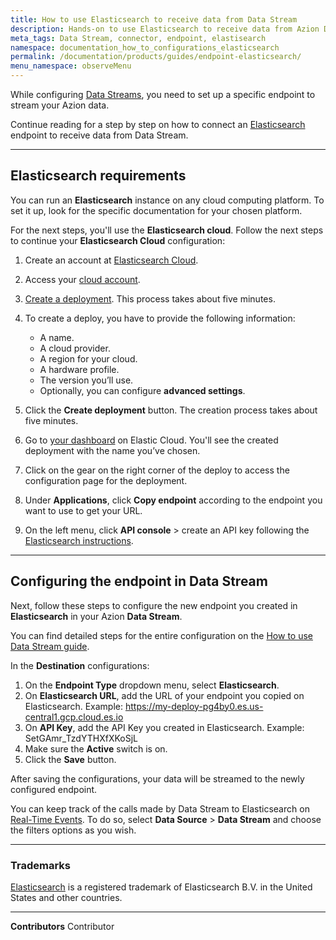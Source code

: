 ```yaml
---
title: How to use Elasticsearch to receive data from Data Stream
description: Hands-on to use Elasticsearch to receive data from Azion Data Stream.
meta_tags: Data Stream, connector, endpoint, elastisearch
namespace: documentation_how_to_configurations_elasticsearch
permalink: /documentation/products/guides/endpoint-elasticsearch/
menu_namespace: observeMenu
---
```


While configuring [Data Streams](/en/documentation/products/observe/data-stream/), you need to set up a specific endpoint to stream your Azion data.

Continue reading for a step by step on how to connect an [Elasticsearch](https://www.elastic.co/elasticsearch/) endpoint to receive data from Data Stream.

---

## Elasticsearch requirements

You can run an **Elasticsearch** instance on any cloud computing platform. To set it up, look for the specific documentation for your chosen platform.

For the next steps, you'll use the **Elasticsearch cloud**. Follow the next steps to continue your **Elasticsearch Cloud** configuration:

1. Create an account at [Elasticsearch Cloud](https://www.elastic.co/elasticsearch/).
2. Access your [cloud account](https://cloud.elastic.co/home).
3. [Create a deployment](https://www.elastic.co/guide/en/cloud/current/ec-create-deployment.html). This process takes about five minutes.
4. To create a deploy, you have to provide the following information:

    - A name.
    - A cloud provider.
    - A region for your cloud.
    - A hardware profile.
    - The version you’ll use.
    - Optionally, you can configure **advanced settings**.


5. Click the **Create deployment** button. The creation process takes about five minutes.
6. Go to [your dashboard](https://cloud.elastic.co/home) on Elastic Cloud. You'll see the created deployment with the name you’ve chosen.
7. Click on the gear on the right corner of the deploy to access the configuration page for the deployment.
8. Under **Applications**, click **Copy endpoint** according to the endpoint you want to use to get your URL.
9. On the left menu, click **API console** > create an API key following the [Elasticsearch instructions](https://www.elastic.co/guide/en/elasticsearch/reference/master/security-api-create-api-key.html).

---

## Configuring the endpoint in Data Stream

Next, follow these steps to configure the new endpoint you created in **Elasticsearch** in your Azion **Data Stream**.

You can find detailed steps for the entire configuration on the [How to use Data Stream guide](/en/documentation/products/guides/use-data-stream/).

In the **Destination** configurations:

1. On the **Endpoint Type** dropdown menu, select **Elasticsearch**.
2. On **Elasticsearch URL**, add the URL of your endpoint you copied on Elasticsearch. Example: https://my-deploy-pg4by0.es.us-central1.gcp.cloud.es.io
3. On **API Key**, add the API Key you created in Elasticsearch. Example: SetGAmr_TzdYTHXfXKoSjL
4. Make sure the **Active** switch is on.
5. Click the **Save** button.

After saving the configurations, your data will be streamed to the newly configured endpoint.

You can keep track of the calls made by Data Stream to Elasticsearch on [Real-Time Events](/en/documentation/products/observe/real-time-events/). To do so, select **Data Source** > **Data Stream** and choose the filters options as you wish.

---

### Trademarks

[Elasticsearch](https://www.elastic.co/pt/legal/trademarks) is a registered trademark of Elasticsearch B.V. in the United States and other countries.



---


**Contributors** <ContributorList>Contributor</ContributorList>
